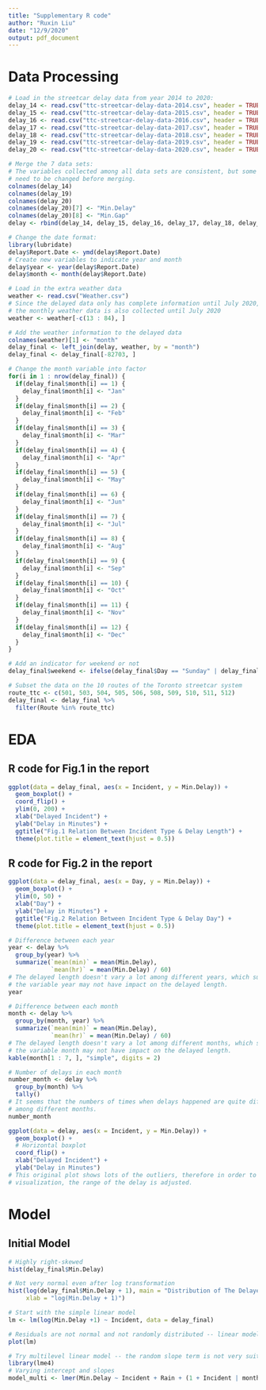 ```yaml
---
title: "Supplementary R code"
author: "Ruxin Liu"
date: "12/9/2020"
output: pdf_document
---
```


# Data Processing

```r
# Load in the streetcar delay data from year 2014 to 2020:
delay_14 <- read.csv("ttc-streetcar-delay-data-2014.csv", header = TRUE)
delay_15 <- read.csv("ttc-streetcar-delay-data-2015.csv", header = TRUE)
delay_16 <- read.csv("ttc-streetcar-delay-data-2016.csv", header = TRUE)
delay_17 <- read.csv("ttc-streetcar-delay-data-2017.csv", header = TRUE)
delay_18 <- read.csv("ttc-streetcar-delay-data-2018.csv", header = TRUE)
delay_19 <- read.csv("ttc-streetcar-delay-data-2019.csv", header = TRUE)
delay_20 <- read.csv("ttc-streetcar-delay-data-2020.csv", header = TRUE)
```


```r
# Merge the 7 data sets:
# The variables collected among all data sets are consistent, but some column names 
# need to be changed before merging.
colnames(delay_14)
colnames(delay_19)
colnames(delay_20)
colnames(delay_20)[7] <- "Min.Delay"  
colnames(delay_20)[8] <- "Min.Gap"  
delay <- rbind(delay_14, delay_15, delay_16, delay_17, delay_18, delay_19, delay_20)
```

```r
# Change the date format:
library(lubridate)
delay$Report.Date <- ymd(delay$Report.Date)
# Create new variables to indicate year and month
delay$year <- year(delay$Report.Date)
delay$month <- month(delay$Report.Date)
```

```r
# Load in the extra weather data 
weather <- read.csv("Weather.csv")
# Since the delayed data only has complete information until July 2020,
# the monthly weather data is also collected until July 2020
weather <- weather[-c(13 : 84), ]
```

```r
# Add the weather information to the delayed data 
colnames(weather)[1] <- "month"
delay_final <- left_join(delay, weather, by = "month")
delay_final <- delay_final[-82703, ]
```

```r
# Change the month variable into factor
for(i in 1 : nrow(delay_final)) {
  if(delay_final$month[i] == 1) {
    delay_final$month[i] <- "Jan"
  }
  if(delay_final$month[i] == 2) {
    delay_final$month[i] <- "Feb"
  }
  if(delay_final$month[i] == 3) {
    delay_final$month[i] <- "Mar"
  }
  if(delay_final$month[i] == 4) {
    delay_final$month[i] <- "Apr"
  }
  if(delay_final$month[i] == 5) {
    delay_final$month[i] <- "May"
  }
  if(delay_final$month[i] == 6) {
    delay_final$month[i] <- "Jun"
  }
  if(delay_final$month[i] == 7) {
    delay_final$month[i] <- "Jul"
  }
  if(delay_final$month[i] == 8) {
    delay_final$month[i] <- "Aug"
  }
  if(delay_final$month[i] == 9) {
    delay_final$month[i] <- "Sep"
  }
  if(delay_final$month[i] == 10) {
    delay_final$month[i] <- "Oct"
  }
  if(delay_final$month[i] == 11) {
    delay_final$month[i] <- "Nov"
  }
  if(delay_final$month[i] == 12) {
    delay_final$month[i] <- "Dec"
  }
}
```

```r
# Add an indicator for weekend or not
delay_final$weekend <- ifelse(delay_final$Day == "Sunday" | delay_final$Day == "Saturday", 1, 0)
```

```r
# Subset the data on the 10 routes of the Toronto streetcar system 
route_ttc <- c(501, 503, 504, 505, 506, 508, 509, 510, 511, 512)
delay_final <- delay_final %>% 
  filter(Route %in% route_ttc)
```

# EDA

## R code for Fig.1 in the report

```r
ggplot(data = delay_final, aes(x = Incident, y = Min.Delay)) + 
  geom_boxplot() +
  coord_flip() +
  ylim(0, 200) +
  xlab("Delayed Incident") +
  ylab("Delay in Minutes") +
  ggtitle("Fig.1 Relation Between Incident Type & Delay Length") +
  theme(plot.title = element_text(hjust = 0.5))
```


## R code for Fig.2 in the report

```r
ggplot(data = delay_final, aes(x = Day, y = Min.Delay)) + 
  geom_boxplot() +
  ylim(0, 50) +
  xlab("Day") +
  ylab("Delay in Minutes") +
  ggtitle("Fig.2 Relation Between Incident Type & Delay Day") +
  theme(plot.title = element_text(hjust = 0.5))
```


```r
# Difference between each year
year <- delay %>% 
  group_by(year) %>% 
  summarize(`mean(min)` = mean(Min.Delay), 
            `mean(hr)` = mean(Min.Delay) / 60)
# The delayed length doesn't vary a lot among different years, which suggests that
# the variable year may not have impact on the delayed length.
year
```

```r
# Difference between each month
month <- delay %>% 
  group_by(month, year) %>% 
  summarize(`mean(min)` = mean(Min.Delay), 
            `mean(hr)` = mean(Min.Delay) / 60)
# The delayed length doesn't vary a lot among different months, which suggests that
# the variable month may not have impact on the delayed length.
kable(month[1 : 7, ], "simple", digits = 2)
```

```r
# Number of delays in each month
number_month <- delay %>% 
  group_by(month) %>% 
  tally()
# It seems that the numbers of times when delays happened are quite different 
# among different months. 
number_month
```

```r
ggplot(data = delay, aes(x = Incident, y = Min.Delay)) + 
  geom_boxplot() +
  # Horizontal boxplot
  coord_flip() +
  xlab("Delayed Incident") +
  ylab("Delay in Minutes")
# This original plot shows lots of the outliers, therefore in order to show clear 
# visualization, the range of the delay is adjusted. 
```

# Model

## Initial Model

```r
# Highly right-skewed
hist(delay_final$Min.Delay)
```

```r
# Not very normal even after log transformation 
hist(log(delay_final$Min.Delay + 1), main = "Distribution of The Delayed Time (min)",
     xlab = "log(Min.Delay + 1)")
```

```r
# Start with the simple linear model
lm <- lm(log(Min.Delay +1) ~ Incident, data = delay_final)
```

```r
# Residuals are not normal and not randomly distributed -- linear model is not good 
plot(lm)
```

```r
# Try multilevel linear model -- the random slope term is not very suitable
library(lme4)
# Varying intercept and slopes
model_multi <- lmer(Min.Delay ~ Incident + Rain + (1 + Incident | month), data = delay_final)
```
